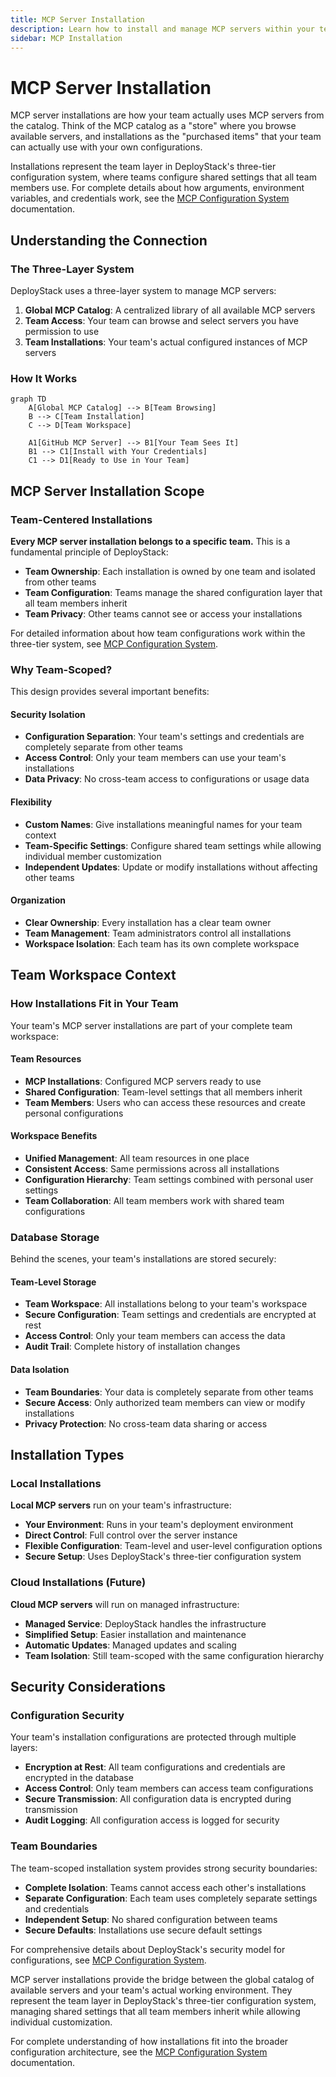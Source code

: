 ```yaml
---
title: MCP Server Installation
description: Learn how to install and manage MCP servers within your team workspace and understand the relationship between catalog, installations, and user configurations.
sidebar: MCP Installation
---
```


# MCP Server Installation

MCP server installations are how your team actually uses MCP servers from the catalog. Think of the MCP catalog as a "store" where you browse available servers, and installations as the "purchased items" that your team can actually use with your own configurations.

Installations represent the team layer in DeployStack's three-tier configuration system, where teams configure shared settings that all team members use. For complete details about how arguments, environment variables, and credentials work, see the [MCP Configuration System](/mcp-configuration) documentation.

## Understanding the Connection

### The Three-Layer System

DeployStack uses a three-layer system to manage MCP servers:

1. **Global MCP Catalog**: A centralized library of all available MCP servers
2. **Team Access**: Your team can browse and select servers you have permission to use
3. **Team Installations**: Your team's actual configured instances of MCP servers

### How It Works

```mermaid
graph TD
    A[Global MCP Catalog] --> B[Team Browsing]
    B --> C[Team Installation]
    C --> D[Team Workspace]
    
    A1[GitHub MCP Server] --> B1[Your Team Sees It]
    B1 --> C1[Install with Your Credentials]
    C1 --> D1[Ready to Use in Your Team]
```

## MCP Server Installation Scope

### Team-Centered Installations

**Every MCP server installation belongs to a specific team.** This is a fundamental principle of DeployStack:

- **Team Ownership**: Each installation is owned by one team and isolated from other teams
- **Team Configuration**: Teams manage the shared configuration layer that all team members inherit
- **Team Privacy**: Other teams cannot see or access your installations

For detailed information about how team configurations work within the three-tier system, see [MCP Configuration System](/mcp-configuration).

### Why Team-Scoped?

This design provides several important benefits:

#### Security Isolation
- **Configuration Separation**: Your team's settings and credentials are completely separate from other teams
- **Access Control**: Only your team members can use your team's installations
- **Data Privacy**: No cross-team access to configurations or usage data

#### Flexibility
- **Custom Names**: Give installations meaningful names for your team context
- **Team-Specific Settings**: Configure shared team settings while allowing individual member customization
- **Independent Updates**: Update or modify installations without affecting other teams

#### Organization
- **Clear Ownership**: Every installation has a clear team owner
- **Team Management**: Team administrators control all installations
- **Workspace Isolation**: Each team has its own complete workspace

## Team Workspace Context

### How Installations Fit in Your Team

Your team's MCP server installations are part of your complete team workspace:

#### Team Resources
- **MCP Installations**: Configured MCP servers ready to use
- **Shared Configuration**: Team-level settings that all members inherit
- **Team Members**: Users who can access these resources and create personal configurations

#### Workspace Benefits
- **Unified Management**: All team resources in one place
- **Consistent Access**: Same permissions across all installations
- **Configuration Hierarchy**: Team settings combined with personal user settings
- **Team Collaboration**: All team members work with shared team configurations

### Database Storage

Behind the scenes, your team's installations are stored securely:

#### Team-Level Storage
- **Team Workspace**: All installations belong to your team's workspace
- **Secure Configuration**: Team settings and credentials are encrypted at rest
- **Access Control**: Only your team members can access the data
- **Audit Trail**: Complete history of installation changes

#### Data Isolation
- **Team Boundaries**: Your data is completely separate from other teams
- **Secure Access**: Only authorized team members can view or modify installations
- **Privacy Protection**: No cross-team data sharing or access

## Installation Types

### Local Installations

**Local MCP servers** run on your team's infrastructure:

- **Your Environment**: Runs in your team's deployment environment
- **Direct Control**: Full control over the server instance
- **Flexible Configuration**: Team-level and user-level configuration options
- **Secure Setup**: Uses DeployStack's three-tier configuration system

### Cloud Installations (Future)

**Cloud MCP servers** will run on managed infrastructure:

- **Managed Service**: DeployStack handles the infrastructure
- **Simplified Setup**: Easier installation and maintenance
- **Automatic Updates**: Managed updates and scaling
- **Team Isolation**: Still team-scoped with the same configuration hierarchy

## Security Considerations

### Configuration Security

Your team's installation configurations are protected through multiple layers:

- **Encryption at Rest**: All team configurations and credentials are encrypted in the database
- **Access Control**: Only team members can access team configurations
- **Secure Transmission**: All configuration data is encrypted during transmission
- **Audit Logging**: All configuration access is logged for security

### Team Boundaries

The team-scoped installation system provides strong security boundaries:

- **Complete Isolation**: Teams cannot access each other's installations
- **Separate Configuration**: Each team uses completely separate settings and credentials
- **Independent Setup**: No shared configuration between teams
- **Secure Defaults**: Installations use secure default settings

For comprehensive details about DeployStack's security model for configurations, see [MCP Configuration System](/mcp-configuration).

MCP server installations provide the bridge between the global catalog of available servers and your team's actual working environment. They represent the team layer in DeployStack's three-tier configuration system, managing shared settings that all team members inherit while allowing individual customization.

For complete understanding of how installations fit into the broader configuration architecture, see the [MCP Configuration System](/mcp-configuration) documentation.
